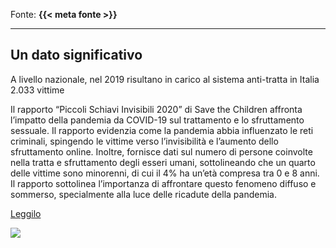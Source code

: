 :::{.fonte}
Fonte: **{{< meta fonte >}}**
:::

---

::: {.callout-tip}
## Un dato significativo
A livello nazionale, nel 2019 risultano in carico al sistema anti-tratta in Italia 2.033 vittime
:::

:::{.descrizione}
Il rapporto "Piccoli Schiavi Invisibili 2020" di Save the Children affronta l'impatto della pandemia da COVID-19 sul trattamento e lo sfruttamento sessuale. Il rapporto evidenzia come la pandemia abbia influenzato le reti criminali, spingendo le vittime verso l'invisibilità e l'aumento dello sfruttamento online. Inoltre, fornisce dati sul numero di persone coinvolte nella tratta e sfruttamento degli esseri umani, sottolineando che un quarto delle vittime sono minorenni, di cui il 4% ha un'età compresa tra 0 e 8 anni. Il rapporto sottolinea l'importanza di affrontare questo fenomeno diffuso e sommerso, specialmente alla luce delle ricadute della pandemia.
:::

[Leggilo](https://s3.savethechildren.it/public/files/uploads/pubblicazioni/piccoli-schiavi-invisibili-2020_1.pdf){.btn-action-primary .btn-action .btn .btn-success .btn-lg}

[![]({{< meta image >}})](https://s3.savethechildren.it/public/files/uploads/pubblicazioni/piccoli-schiavi-invisibili-2020_1.pdf)

